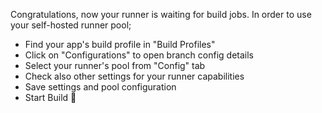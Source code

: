 Congratulations, now your runner is waiting for build jobs. In order to use your self-hosted runner pool;

- Find your app's build profile in "Build Profiles"
- Click on "Configurations" to open branch config details
- Select your runner's pool from "Config" tab
- Check also other settings for your runner capabilities
- Save settings and pool configuration
- Start Build :tada:
